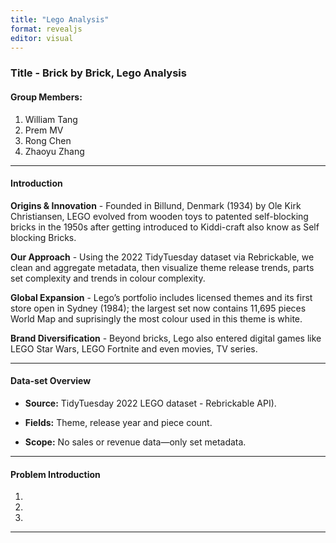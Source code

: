 ```yaml
---
title: "Lego Analysis"
format: revealjs
editor: visual
---
```


### Title - Brick by Brick, Lego Analysis

#### Group Members:

1.  William Tang
2.  Prem MV
3.  Rong Chen
4.  Zhaoyu Zhang

------------------------------------------------------------------------

#### Introduction

**Origins & Innovation** - Founded in Billund, Denmark (1934) by Ole Kirk Christiansen, LEGO evolved from wooden toys to patented self-blocking bricks in the 1950s after getting introduced to Kiddi-craft also know as Self blocking Bricks.

**Our Approach** - Using the 2022 TidyTuesday dataset via Rebrickable, we clean and aggregate metadata, then visualize theme release trends, parts set complexity and trends in colour complexity.

**Global Expansion** - Lego’s portfolio includes licensed themes and its first store open in Sydney (1984); the largest set now contains 11,695 pieces World Map and suprisingly the most colour used in this theme is white.

**Brand Diversification** - Beyond bricks, Lego also entered digital games like LEGO Star Wars, LEGO Fortnite and even movies, TV series.

---

#### Data-set Overview

-   **Source:** TidyTuesday 2022 LEGO dataset - Rebrickable API).

-   **Fields:** Theme, release year and piece count.

-   **Scope:** No sales or revenue data—only set metadata.

------------------------------------------------------------------------

#### Problem Introduction

1.  

2.  

3.  

------------------------------------------------------------------------
